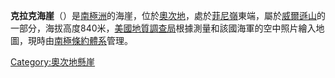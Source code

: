{{Coord|69|39|S|159|13|E|source:GNIS|display=title}}

'''克拉克海崖'''（{{lang-en|Clarke Bluff}}）是[[南極洲|南極洲]]的海崖，位於[[奧次地|奧次地]]，處於[[菲尼嶺|菲尼嶺]]東端，屬於[[威爾遜山|威爾遜山]]的一部分，海拔高度840米，[[美國地質調查局|美國地質調查局]]根據測量和該國海軍的空中照片繪入地圖，現時由[[南極條約體系|南極條約體系]]管理。

{{DEFAULTSORT:Clarke Bluff}}
[[Category:奧次地懸崖|Category:奧次地懸崖]]


{{OatesLand-geo-stub}}